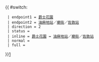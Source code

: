 {{ #switch: {{{format|}}}
  | endpoint1 = [[爵士花園]]
  | endpoint2 = [[油麻地站]]／[[廟街]]／[[佐敦站]]
  | direction = 2
  | status = 
  | inline = [[爵士花園]] ↔ [[油麻地站]]／[[廟街]]／[[佐敦站]]
  | normal =
  | full =
}}<noinclude>[[category:九龍居民巴士路線模板|1‎]]</noinclude>